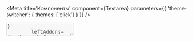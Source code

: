 

<Meta
    title='Компоненты'
    component={Textarea}
    parameters={{ 'theme-switcher': { themes: ['click'] } }}
/>


<!-- Canvas -->

<Story name='Textarea'>
    <Textarea
        autosize={boolean('autosize', true)}
        block={boolean('block', false)}
        size={select('size', ['s', 'm', 'l'], 's')}
        disabled={boolean('disabled', false)}
        placeholder={text('placeholder', '')}
        resize={select('resize', ['none', 'vertical'], 'none')}
        minRows={number('minRows', undefined)}
        maxRows={number('maxRows', undefined)}
        maxHeight={number('maxHeight', undefined)}
        label={text('label', '')}
        hint={text('hint', '')}
        error={text('error', '')}
        rightAddons={boolean('rightAddons', false) && !text('error') && <Icon />}
        leftAddons={boolean('leftAddons', false) && <Icon />}
        bottomAddons={boolean('bottomAddons', false) && <span>bottom text</span>}
    />
</Story>


<!-- Docs -->

<ComponentHeader
    name='Textarea'
    version={version}
    package='@alfalab/core-components-textarea'
    stage={2}
    design='https://www.figma.com/file/hqSP3L6qu8UcL3sf18Su1M/Web-Components?node-id=49%3A0'
/>

```tsx
import { Textarea } from '@alfalab/core-components-textarea';
```

Компонент текстового поля ввода.

<Textarea />


<Props of={Textarea} />

